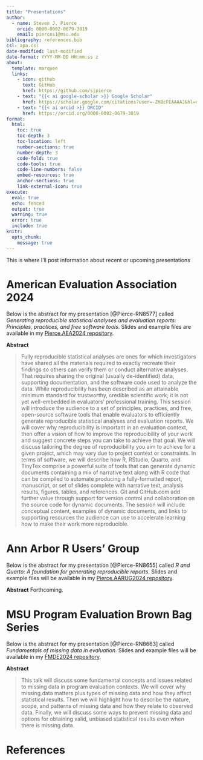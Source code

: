 ```yaml
---
title: "Presentations"
author: 
  - name: Steven J. Pierce
    orcid: 0000-0002-0679-3019
    email: pierces1@msu.edu
bibliography: references.bib
csl: apa.csl
date-modified: last-modified
date-format: YYYY-MM-DD HH:mm:ss z
about: 
  template: marquee
  links: 
    - icon: github
      text: GitHub
      href: https://github.com/sjpierce
    - text: "{{< ai google-scholar >}} Google Scholar"
      href: https://scholar.google.com/citations?user=-ZHBcFEAAAAJ&hl=en
    - text: "{{< ai orcid >}} ORCID"
      href: https://orcid.org/0000-0002-0679-3019
format: 
  html:
    toc: true
    toc-depth: 3
    toc-location: left
    number-sections: true
    number-depth: 3
    code-fold: true
    code-tools: true
    code-line-numbers: false
    embed-resources: true 
    anchor-sections: true
    link-external-icon: true
execute:
  eval: true
  echo: fenced
  output: true
  warning: true
  error: true
  include: true
knitr:
  opts_chunk: 
    message: true
---
```


This is where I'll post information about recent or upcoming presentations 

# American Evaluation Association 2024
Below is the abstract for my presentation [@Pierce-RN8577] called *Generating*
*reproducible statistical analyses and evaluation reports: Principles,*
*practices, and free software tools*. Slides and example files are available in
my [Pierce.AEA2024 repository](https://github.com/sjpierce/Pierce.AEA2024). 

**Abstract**

> Fully reproducible statistical analyses are ones for which investigators have 
> shared all the materials required to exactly recreate their findings so 
> others can verify them or conduct alternative analyses. That requires sharing 
> the original (usually de-identified) data, supporting documentation, and the 
> software code used to analyze the data. While reproducibility has been 
> described as an attainable minimum standard for trustworthy, credible 
> scientific work; it is not yet well-embedded in evaluators’ professional 
> training. This session will introduce the audience to a set of principles, 
> practices, and free, open-source software tools that enable evaluators to 
> efficiently generate reproducible statistical analyses and evaluation reports. 
> We will cover why reproducibility is important in an evaluation context, then 
> offer a vision of how to improve the reproducibility of your work and suggest 
> concrete steps you can take to achieve that goal. We will discuss tailoring 
> the degree of reproducibility you aim to achieve for a given project, which 
> may vary due to project context or constraints. In terms of software, we will 
> describe how R, RStudio, Quarto, and TinyTex comprise a powerful suite of 
> tools that can generate dynamic documents containing a mix of narrative text 
> along with R code that can be compiled to automate producing a fully-formatted 
> report, manuscript, or set of slides complete with narrative text, analysis 
> results, figures, tables, and references. Git and GitHub.com add further value 
> through support for version control and collaboration on the source code for 
> dynamic documents. The session will include conceptual content, examples of 
> dynamic documents, and links to supporting resources the audience can use to 
> accelerate learning how to make their work more reproducible.

# Ann Arbor R Users' Group
Below is the abstract for my presentation [@Pierce-RN8655] called *R and*
*Quarto: A foundation for generating reproducible reports*. Slides and example 
files will be available in my 
[Pierce.AARUG2024 repository](https://github.com/sjpierce/Pierce.AARUG2024). 

**Abstract**
Forthcoming.

# MSU Program Evaluation Brown Bag Series
Below is the abstract for my presentation [@Pierce-RN8663] called *Fundamentals* 
*of missing data in evaluation*. Slides and example files will be available in
my [FMDE2024 repository](https://github.com/sjpierce/FMDE2024). 

**Abstract**

> This talk will discuss some fundamental concepts and issues related to missing
> data in program evaluation contexts. We will cover why missing data matters 
> plus types of missing data and how they affect statistical results. Then we 
> will highlight how to describe the nature, scope, and patterns of missing data 
> and how they relate to observed data. Finally, we will discuss some ways to 
> prevent missing data and options for obtaining valid, unbiased statistical 
> results even when there is missing data.


# References
::: {#refs}
:::
